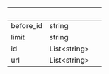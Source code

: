| &nbsp;    | &nbsp;             | &nbsp; |
| --------- | ------------------ | ------ |
| before_id | string             |        |
| limit     | string             |        |
| id        | List&lt;string&gt; |        |
| url       | List&lt;string&gt; |        |
